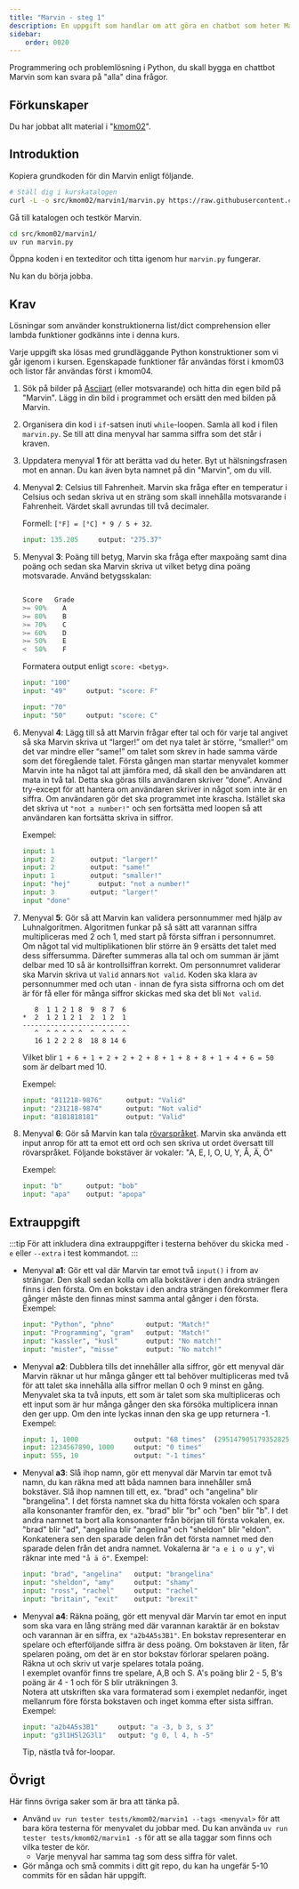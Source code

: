 ```yaml
---
title: "Marvin - steg 1"
description: En uppgift som handlar om att göra en chatbot som heter Marvin som löser olika uppgifter.
sidebar:
    order: 0020
---
```


Programmering och problemlösning i Python, du skall bygga en chattbot Marvin som kan svara på "alla" dina frågor.

<YouTube
    id="PLQL544_qlU"
    title="Exempel på hur det kan se ut när du är klar med kmom02 uppgiften Marvin1."
/>


## Förkunskaper

Du har jobbat allt material i "[kmom02](/website/kmom/kmom02)".



## Introduktion

Kopiera grundkoden för din Marvin enligt följande.

```bash
# Ställ dig i kurskatalogen
curl -L -o src/kmom02/marvin1/marvin.py https://raw.githubusercontent.com/dbwebb-se/python/refs/heads/master/example/marvin/marvin.py
```

Gå till katalogen och testkör Marvin.

```bash
cd src/kmom02/marvin1/
uv run marvin.py
```

Öppna koden i en texteditor och titta igenom hur `marvin.py` fungerar.

Nu kan du börja jobba.



## Krav

Lösningar som använder konstruktionerna list/dict comprehension eller lambda funktioner godkänns inte i denna kurs.

Varje uppgift ska lösas med grundläggande Python konstruktioner som vi går igenom i kursen. Egenskapade funktioner får användas först i kmom03 och listor får användas först i kmom04.


1. Sök på bilder på [Asciiart](https://www.asciiart.eu/) (eller motsvarande) och hitta din egen bild på "Marvin". Lägg in din bild i programmet och ersätt den med bilden på Marvin.


1. Organisera din kod i `if`-satsen inuti `while`-loopen. Samla all kod i filen `marvin.py`. Se till att dina menyval har samma siffra som det står i kraven.


1. Uppdatera menyval **1** för att berätta vad du heter. Byt ut hälsningsfrasen mot en annan. Du kan även byta namnet på din "Marvin", om du vill.

1. Menyval **2**: Celsius till Fahrenheit. Marvin ska fråga efter en temperatur i Celsius och sedan skriva ut en sträng som skall innehålla motsvarande i Fahrenheit. Värdet skall avrundas till två decimaler.

    Formell: `[°F] = [°C] * 9 / 5 + 32`.

    ```python
    input: 135.205     output: "275.37"
    ```

1. Menyval **3**: Poäng till betyg, Marvin ska fråga efter maxpoäng samt dina poäng och sedan ska Marvin skriva ut vilket betyg dina poäng motsvarade. Använd betygsskalan:

    ```python

    Score   Grade
    >= 90%    A
    >= 80%    B
    >= 70%    C
    >= 60%    D
    >= 50%    E
    <  50%    F
    ```

    Formatera output enligt `score: <betyg>`.

    ```python
    input: "100"
    input: "49"     output: "score: F"

    input: "70"
    input: "50"     output: "score: C"
    ```

1. Menyval **4**: Lägg till så att Marvin frågar efter tal och för varje tal angivet så ska Marvin skriva ut “larger!” om det nya talet är större, “smaller!” om det var mindre eller “same!” om talet som skrev in hade samma värde som det föregående talet. Första gången man startar menyvalet kommer Marvin inte ha något tal att jämföra med, då skall den be användaren att mata in två tal. Detta ska göras tills användaren skriver “done”. Använd try-except för att hantera om användaren skriver in något som inte är en siffra. Om användaren gör det ska programmet inte krascha. Istället ska det skriva ut `"not a number!"` och sen fortsätta med loopen så att användaren kan fortsätta skriva in siffror.

    Exempel:

    ```python
    input: 1
    input: 2         output: "larger!"
    input: 2         output: "same!"
    input: 1         output: "smaller!"
    input: "hej"       output: "not a number!"
    input: 3         output: "larger!"
    input "done"
    ```


1. Menyval **5**: Gör så att Marvin kan validera personnummer med hjälp av Luhnalgoritmen. Algoritmen funkar på så sätt att varannan siffra multipliceras med 2 och 1, med start på första siffran i personnumret. Om något tal vid multiplikationen blir större än 9 ersätts det talet med dess siffersumma. Därefter summeras alla tal och om summan är jämt delbar med 10 så är kontrollsiffran korrekt. Om personnumret validerar ska Marvin skriva ut `Valid` annars `Not valid`. Koden ska klara av personnummer med och utan `-` innan de fyra sista siffrorna och om det är för få eller för många siffror skickas med ska det bli `Not valid`.

    ```
       8  1 1 2 1 8  9  8 7  6
    *  2  1 2 1 2 1  2  1 2  1
    ---------------------------
       ^  ^ ^ ^ ^ ^  ^  ^ ^  ^
       16 1 2 2 2 8  18 8 14 6
    ```

    Vilket blir `1 + 6 + 1 + 2 + 2 + 2 + 8 + 1 + 8 + 8 + 1 + 4 + 6 = 50` som är delbart med 10.

    Exempel:

    ```python
    input: "811218-9876"      output: "Valid"
    input: "231218-9874"      output: "Not valid"
    input: "8181818181"       output: "Valid"
    ```


1. Menyval **6**: Gör så Marvin kan tala [rövarspråket](https://sv.wikipedia.org/wiki/R%C3%B6varspr%C3%A5ket). Marvin ska använda ett input anrop för att ta emot ett ord och sen skriva ut ordet översatt till rövarspråket. Följande bokstäver är vokaler: "A, E, I, O, U, Y, Å, Ä, Ö"

    Exempel:

    ```python
    input: "b"      output: "bob"
    input: "apa"    output: "apopa"
    ```




## Extrauppgift

:::tip
För att inkludera dina extrauppgifter i testerna behöver du skicka med `-e` eller `--extra` i test kommandot.
:::



* Menyval **a1**: Gör ett val där Marvin tar emot två `input()` i from av strängar. Den skall sedan kolla om alla bokstäver i den andra strängen finns i den första. Om en bokstav i den andra strängen förekommer flera gånger måste den finnas minst samma antal gånger i den första. Exempel:
    ```python
    input: "Python", "phno"        output: "Match!"
    input: "Programming", "gram"   output: "Match!"
    input: "kassler", "kusl"       output: "No match!"
    input: "mister", "misse"       output: "No match!"
    ```

* Menyval **a2**: Dubblera tills det innehåller alla siffror, gör ett menyval där Marvin räknar ut hur många gånger ett tal behöver multipliceras med två för att talet ska innehålla alla siffror mellan 0 och 9 minst en gång. Menyvalet ska ta två inputs, ett som är talet som ska multipliceras och ett input som är hur många gånger den ska försöka multiplicera innan den ger upp. Om den inte lyckas innan den ska ge upp returnera -1. Exempel:
    ```python
    input: 1, 1000              output: "68 times"  (295147905179352825856)
    input: 1234567890, 1000     output: "0 times"
    input: 555, 10              output: "-1 times"
    ```

* Menyval **a3**: Slå ihop namn, gör ett menyval där Marvin tar emot två namn, du kan räkna med att båda namnen bara innehåller små bokstäver. Slå ihop namnen till ett, ex. "brad" och "angelina" blir "brangelina". I det första namnet ska du hitta första vokalen och spara alla konsonanter framför den, ex. "brad" blir "br" och "ben" blir "b". I det andra namnet ta bort alla konsonanter från början till första vokalen, ex. "brad" blir "ad", "angelina blir "angelina" och "sheldon" blir "eldon". Konkatenera sen den sparade delen från det första namnet med den sparade delen från det andra namnet. Vokalerna är `"a e i o u y"`, vi räknar inte med `"å ä ö"`. Exempel:
    ```python
    input: "brad", "angelina"   output: "brangelina"
    input: "sheldon", "amy"     output: "shamy"
    input: "ross", "rachel"     output: "rachel"
    input: "britain", "exit"    output: "brexit"
    ```

* Menyval **a4**: Räkna poäng, gör ett menyval där Marvin tar emot en input som ska vara en lång sträng med där varannan karaktär är en bokstav och varannan är en siffra, ex `"a2b4A5s3B1"`. En bokstav representerar en spelare och efterföljande siffra är dess poäng. Om bokstaven är liten, får spelaren poäng, om det är en stor bokstav förlorar spelaren poäng. Räkna ut och skriv ut varje spelares totala poäng.  
I exemplet ovanför finns tre spelare, A,B och S. A's poäng blir 2 - 5, B's poäng är 4 - 1 och för S blir uträkningen 3.  
Notera att utskriften ska vara formaterad som i exemplet nedanför, inget mellanrum före första bokstaven och inget komma efter sista siffran. Exempel:
    ```python
    input: "a2b4A5s3B1"     output: "a -3, b 3, s 3"
    input: "g3l1H5l2G3l1"   output: "g 0, l 4, h -5"
    ```
    Tip, nästla två for-loopar.


## Övrigt
Här finns övriga saker som är bra att tänka på.

- Använd `uv run tester tests/kmom02/marvin1 --tags <menyval>` för att bara köra testerna för menyvalet du jobbar med. Du kan använda `uv run tester tests/kmom02/marvin1 -s` för att se alla taggar som finns och vilka tester de kör.
    - Varje menyval har samma tag som dess siffra för valet.
- Gör många och små commits i ditt git repo, du kan ha ungefär 5-10 commits för en sådan här uppgift.
